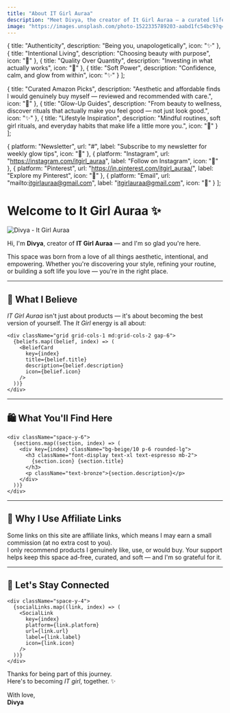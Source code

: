 ```yaml
---
title: "About IT Girl Auraa"
description: "Meet Divya, the creator of It Girl Auraa — a curated lifestyle blog for beauty, wellness, and aesthetic living."
image: "https://images.unsplash.com/photo-1522335789203-aabd1fc54bc9?q=80&w=2000"
---
```



  {
    title: "Authenticity",
    description: "Being you, unapologetically",
    icon: "✨"
  },
  {
    title: "Intentional Living",
    description: "Choosing beauty with purpose",
    icon: "🌿"
  },
  {
    title: "Quality Over Quantity",
    description: "Investing in what actually works",
    icon: "💎"
  },
  {
    title: "Soft Power",
    description: "Confidence, calm, and glow from within",
    icon: "✨"
  }
];

  {
    title: "Curated Amazon Picks",
    description: "Aesthetic and affordable finds I would genuinely buy myself — reviewed and recommended with care.",
    icon: "🛒"
  },
  {
    title: "Glow-Up Guides",
    description: "From beauty to wellness, discover rituals that actually make you feel good — not just look good.",
    icon: "✨"
  },
  {
    title: "Lifestyle Inspiration",
    description: "Mindful routines, soft girl rituals, and everyday habits that make life a little more you.",
    icon: "🌿"
  }
];

  {
    platform: "Newsletter",
    url: "#",
    label: "Subscribe to my newsletter for weekly glow tips",
    icon: "💌"
  },
  {
    platform: "Instagram",
    url: "https://instagram.com/itgirl_auraa",
    label: "Follow on Instagram",
    icon: "📸"
  },
  {
    platform: "Pinterest",
    url: "https://in.pinterest.com/itgirl_auraa/",
    label: "Explore my Pinterest",
    icon: "📌"
  },
  {
    platform: "Email",
    url: "mailto:itgirlauraa@gmail.com",
    label: "itgirlauraa@gmail.com",
    icon: "📧"
  }
];

<div className="max-w-4xl mx-auto">
  <h1 className="font-display text-4xl md:text-5xl text-espresso mb-8 text-center">Welcome to It Girl Auraa ✨</h1>

  <div className="flex flex-col md:flex-row items-center gap-8 mb-12">
    <div className="w-full md:w-1/3">
      <img 
        src={frontmatter.image} 
        alt="Divya - It Girl Auraa" 
        className="rounded-lg shadow-md w-full aspect-[3/4] object-cover"
      />
    </div>
    <div className="w-full md:w-2/3">
      <p className="text-lg text-bronze mb-4">
        Hi, I'm <strong className="text-espresso">Divya</strong>, creator of <strong className="text-espresso">IT Girl Auraa</strong> — and I'm so glad you're here.
      </p>
      <p className="text-bronze">
        This space was born from a love of all things aesthetic, intentional, and empowering. Whether you're discovering your style, refining your routine, or building a soft life you love — you're in the right place.
      </p>
    </div>
  </div>

  <hr className="border-beige/30 my-12" />

  <section className="mb-12">
    <h2 className="font-display text-2xl text-espresso mb-6 text-center">💫 What I Believe</h2>
    <p className="text-bronze text-center mb-8 italic">
      <em>IT Girl Auraa</em> isn't just about products — it's about becoming the best version of yourself. The <em>It Girl</em> energy is all about:
    </p>

    <div className="grid grid-cols-1 md:grid-cols-2 gap-6">
      {beliefs.map((belief, index) => (
        <BeliefCard 
          key={index}
          title={belief.title}
          description={belief.description}
          icon={belief.icon}
        />
      ))}
    </div>
  </section>

  <hr className="border-beige/30 my-12" />

  <section className="mb-12">
    <h2 className="font-display text-2xl text-espresso mb-6 text-center">🛍️ What You'll Find Here</h2>
    
    <div className="space-y-6">
      {sections.map((section, index) => (
        <div key={index} className="bg-beige/10 p-6 rounded-lg">
          <h3 className="font-display text-xl text-espresso mb-2">
            {section.icon} {section.title}
          </h3>
          <p className="text-bronze">{section.description}</p>
        </div>
      ))}
    </div>
  </section>

  <hr className="border-beige/30 my-12" />

  <section className="mb-12 bg-beige/10 p-6 rounded-lg">
    <h2 className="font-display text-2xl text-espresso mb-4 text-center">🤍 Why I Use Affiliate Links</h2>
    <p className="text-bronze text-center">
      Some links on this site are affiliate links, which means I may earn a small commission (at no extra cost to you).<br />
      I only recommend products I genuinely like, use, or would buy. Your support helps keep this space ad-free, curated, and soft — and I'm so grateful for it.
    </p>
  </section>

  <hr className="border-beige/30 my-12" />

  <section className="mb-12">
    <h2 className="font-display text-2xl text-espresso mb-6 text-center">📮 Let's Stay Connected</h2>
    
    <div className="space-y-4">
      {socialLinks.map((link, index) => (
        <SocialLink
          key={index}
          platform={link.platform}
          url={link.url}
          label={link.label}
          icon={link.icon}
        />
      ))}
    </div>
  </section>

  <div className="text-center text-bronze mt-12">
    <p>Thanks for being part of this journey.<br />
    Here's to becoming <em>IT girl</em>, together. ✨</p>
    <p className="mt-4">With love,<br />
    <strong className="text-espresso font-display text-lg">Divya</strong></p>
  </div>
</div> 